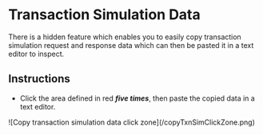 # Transaction Simulation Data
There is a hidden feature which enables you to easily copy transaction simulation request and response data which can then be pasted it in a text editor to inspect.

## Instructions
- Click the area defined in red **_five times_**, then paste the copied data in a text editor.

<div style={{ display: 'flex', justifyContent: 'center' }}>
  <div style={{ width: 450 }}>
    ![Copy transaction simulation data click zone](/copyTxnSimClickZone.png)
  </div>
</div>